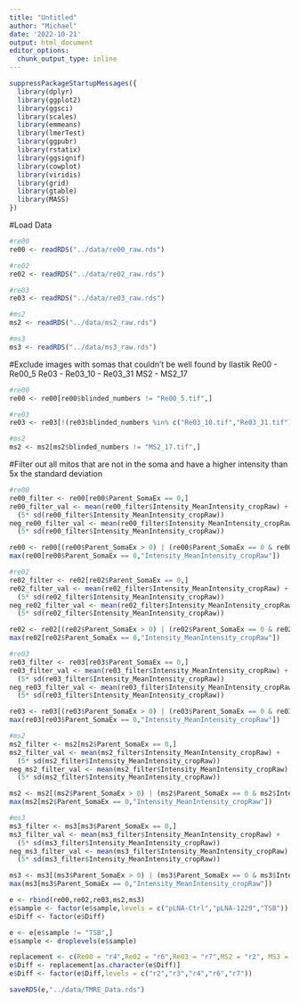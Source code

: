 ```yaml
---
title: "Untitled"
author: "Michael"
date: '2022-10-21'
output: html_document
editor_options: 
  chunk_output_type: inline
---
```




```r
suppressPackageStartupMessages({
  library(dplyr)
  library(ggplot2)
  library(ggsci)
  library(scales)
  library(emmeans)
  library(lmerTest)
  library(ggpubr)
  library(rstatix)
  library(ggsignif)
  library(cowplot)
  library(viridis)
  library(grid)
  library(gtable)
  library(MASS)
})
```


#Load Data

```r
#re00
re00 <- readRDS("../data/re00_raw.rds")

#re02
re02 <- readRDS("../data/re02_raw.rds")

#re03
re03 <- readRDS("../data/re03_raw.rds")

#ms2
ms2 <- readRDS("../data/ms2_raw.rds")

#ms3
ms3 <- readRDS("../data/ms3_raw.rds")
```



#Exclude images with somas that couldn't be well found by Ilastik
Re00 
-	Re00_5
Re03
-	Re03_10
-	Re03_31
MS2
-	MS2_17

```r
#re00
re00 <- re00[re00$blinded_numbers != "Re00_5.tif",]

#re03
re03 <- re03[!(re03$blinded_numbers %in% c("Re03_10.tif","Re03_31.tif")),]

#ms2
ms2 <- ms2[ms2$blinded_numbers != "MS2_17.tif",]
```



#Filter out all mitos that are not in the soma and have a higher intensity than 5x the standard deviation
```r
#re00
re00_filter <- re00[re00$Parent_SomaEx == 0,]
re00_filter_val <- mean(re00_filter$Intensity_MeanIntensity_cropRaw) + 
  (5* sd(re00_filter$Intensity_MeanIntensity_cropRaw))
neg_re00_filter_val <- mean(re00_filter$Intensity_MeanIntensity_cropRaw) - 
  (5* sd(re00_filter$Intensity_MeanIntensity_cropRaw))

re00 <- re00[(re00$Parent_SomaEx > 0) | (re00$Parent_SomaEx == 0 & re00$Intensity_MeanIntensity_cropRaw < re00_filter_val),]
max(re00[re00$Parent_SomaEx == 0,"Intensity_MeanIntensity_cropRaw"])

#re02
re02_filter <- re02[re02$Parent_SomaEx == 0,]
re02_filter_val <- mean(re02_filter$Intensity_MeanIntensity_cropRaw) + 
  (5* sd(re02_filter$Intensity_MeanIntensity_cropRaw))
neg_re02_filter_val <- mean(re02_filter$Intensity_MeanIntensity_cropRaw) - 
  (5* sd(re02_filter$Intensity_MeanIntensity_cropRaw))

re02 <- re02[(re02$Parent_SomaEx > 0) | (re02$Parent_SomaEx == 0 & re02$Intensity_MeanIntensity_cropRaw < re02_filter_val),]
max(re02[re02$Parent_SomaEx == 0,"Intensity_MeanIntensity_cropRaw"])

#re03
re03_filter <- re03[re03$Parent_SomaEx == 0,]
re03_filter_val <- mean(re03_filter$Intensity_MeanIntensity_cropRaw) + 
  (5* sd(re03_filter$Intensity_MeanIntensity_cropRaw))
neg_re03_filter_val <- mean(re03_filter$Intensity_MeanIntensity_cropRaw) - 
  (5* sd(re03_filter$Intensity_MeanIntensity_cropRaw))

re03 <- re03[(re03$Parent_SomaEx > 0) | (re03$Parent_SomaEx == 0 & re03$Intensity_MeanIntensity_cropRaw < re03_filter_val),]
max(re03[re03$Parent_SomaEx == 0,"Intensity_MeanIntensity_cropRaw"])

#ms2
ms2_filter <- ms2[ms2$Parent_SomaEx == 0,]
ms2_filter_val <- mean(ms2_filter$Intensity_MeanIntensity_cropRaw) + 
  (5* sd(ms2_filter$Intensity_MeanIntensity_cropRaw))
neg_ms2_filter_val <- mean(ms2_filter$Intensity_MeanIntensity_cropRaw) - 
  (5* sd(ms2_filter$Intensity_MeanIntensity_cropRaw))

ms2 <- ms2[(ms2$Parent_SomaEx > 0) | (ms2$Parent_SomaEx == 0 & ms2$Intensity_MeanIntensity_cropRaw < ms2_filter_val),]
max(ms2[ms2$Parent_SomaEx == 0,"Intensity_MeanIntensity_cropRaw"])

#ms3
ms3_filter <- ms3[ms3$Parent_SomaEx == 0,]
ms3_filter_val <- mean(ms3_filter$Intensity_MeanIntensity_cropRaw) + 
  (5* sd(ms3_filter$Intensity_MeanIntensity_cropRaw))
neg_ms3_filter_val <- mean(ms3_filter$Intensity_MeanIntensity_cropRaw) - 
  (5* sd(ms3_filter$Intensity_MeanIntensity_cropRaw))

ms3 <- ms3[(ms3$Parent_SomaEx > 0) | (ms3$Parent_SomaEx == 0 & ms3$Intensity_MeanIntensity_cropRaw < ms3_filter_val),]
max(ms3[ms3$Parent_SomaEx == 0,"Intensity_MeanIntensity_cropRaw"])
```


```r
e <- rbind(re00,re02,re03,ms2,ms3)
e$sample <- factor(e$sample,levels = c("pLNA-Ctrl","pLNA-1229","TSB"))
e$Diff <- factor(e$Diff)
```

```r
e <- e[e$sample != "TSB",]
e$sample <- droplevels(e$sample)
```


```r
replacement <- c(Re00 = "r4",Re02 = "r6",Re03 = "r7",MS2 = "r2", MS3 = "r3")
e$Diff <- replacement[as.character(e$Diff)]
e$Diff <- factor(e$Diff,levels = c("r2","r3","r4","r6","r7"))
```

```r
saveRDS(e,"../data/TMRE_Data.rds")
```











